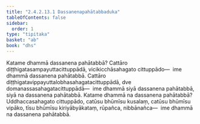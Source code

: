 ```yaml
---
title: "2.4.2.13.1 Dassanenapahātabbaduka"
tableOfContents: false
sidebar:
  order: 1
type: "tipitaka"
basket: "ab"
book: "dhs"
---
```



<DynamicBreadcrumb />

<Division number="1581" book="dhs" bookNo="29" page="293">

<Paragraph number="2292" book="dhs">
Katame dhammā dassanena pahātabbā? Cattāro diṭṭhigatasampayuttacittuppādā, vicikicchāsahagato cittuppādo—  ime dhammā dassanena pahātabbā. Cattāro diṭṭhigatavippayuttalobhasahagatacittuppādā, dve domanassasahagatacittuppādā—  ime dhammā siyā dassanena pahātabbā, siyā na dassanena pahātabbā.
</Paragraph>

</Division>
<Division number="1582" book="dhs" bookNo="29" page="293">

<Paragraph number="2293" book="dhs">
Katame dhammā na dassanena pahātabbā? Uddhaccasahagato cittuppādo, catūsu bhūmīsu kusalaṃ, catūsu bhūmīsu vipāko, tīsu bhūmīsu kiriyābyākataṃ, rūpañca, nibbānañca—  ime dhammā na dassanena pahātabbā.
</Paragraph>
</Division>